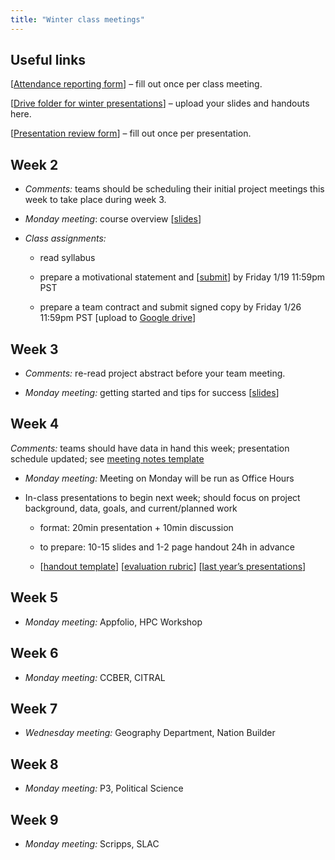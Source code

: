 ---
title: "Winter class meetings"
---



## Useful links

\[[Attendance reporting form](https://forms.gle/ZATEuvYo9SL7xorB9)\] -- fill out once per class meeting.

\[[Drive folder for winter presentations](https://drive.google.com/drive/folders/1xTPjyWxbpocfB7D1fAKRufoQMER-yGRp?usp=drive_link)\] -- upload your slides and handouts here.

\[[Presentation review form](https://forms.gle/Wi3dy8o6JqtXqkrK8)\] -- fill out once per presentation.

## Week 2

-   *Comments:* teams should be scheduling their initial project meetings this week to take place during week 3.

-   *Monday meeting*: course overview \[[slides](slides/week1-intro.qmd)\]

-   *Class assignments:*

    -   read syllabus

    -   prepare a motivational statement and \[[submit](https://forms.gle/jBEY9jY7DiPaRCau5)\] by Friday 1/19 11:59pm PST

    -   prepare a team contract and submit signed copy by Friday 1/26 11:59pm PST \[upload to [Google drive](https://drive.google.com/drive/folders/18BkjRAE1Lpi2GWq5CmJWn3RaY9ZgWJ4v?usp=drive_link)\]

## Week 3


-   *Comments:* re-read project abstract before your team meeting.

-   *Monday meeting:* getting started and tips for success \[[slides](https://docs.google.com/presentation/d/1xAnI-zn-JYmTb5kPhq22oDuKcT4buvBbRFtpsyN2l_o/edit?usp=sharing)\]

## Week 4

*Comments:* teams should have data in hand this week; presentation schedule updated; see [meeting notes template](https://docs.google.com/document/d/11UeFtk0THbnZDHakAzzOrZk44Tzc2wJeK5Kh70MM6vc/edit?usp=drive_link)

-   *Monday meeting:* Meeting on Monday will be run as Office Hours

-   In-class presentations to begin next week; should focus on project background, data, goals, and current/planned work

    -   format: 20min presentation + 10min discussion

    -   to prepare: 10-15 slides and 1-2 page handout 24h in advance

    -   \[[handout template](https://docs.google.com/document/d/1lBQRokPd1LWcaJwp_IMOkbNJX_YFYruHhm-fgbXyPjY/edit?usp=drive_link)\] \[[evaluation rubric](https://docs.google.com/document/d/1ojWXDZaX01TWhmRH6jj3ErtZefD44nZLOs1srr8LJ70/edit?usp=drive_link)\] \[[last year's presentations](https://drive.google.com/drive/folders/1yeuKF0rFvqbR_XvfSSN1KEdC2dgfnbeE?usp=drive_link)\]


## Week 5



-   *Monday meeting:* Appfolio,  HPC Workshop

## Week 6


-   *Monday meeting:* CCBER, CITRAL  

## Week 7


-   *Wednesday meeting:* Geography Department, Nation Builder


## Week 8



-   *Monday meeting:* P3, Political Science

## Week 9



-   *Monday meeting:* Scripps, SLAC 
